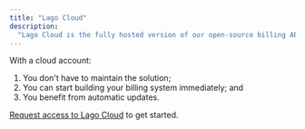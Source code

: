 ```yaml
---
title: "Lago Cloud"
description:
  "Lago Cloud is the fully hosted version of our open-source billing API."
---
```


With a cloud account:

1. You don't have to maintain the solution;
2. You can start building your billing system immediately; and
3. You benefit from automatic updates.

[Request access to Lago Cloud](http://getlago.com/book-a-demo) to get started.
